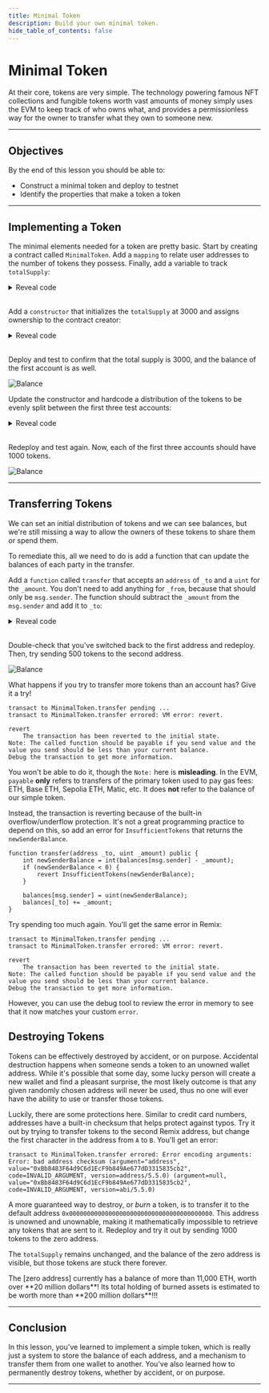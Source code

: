 ```yaml
---
title: Minimal Token
description: Build your own minimal token.
hide_table_of_contents: false
---
```


# Minimal Token

At their core, tokens are very simple. The technology powering famous NFT collections and fungible tokens worth vast amounts of money simply uses the EVM to keep track of who owns what, and provides a permissionless way for the owner to transfer what they own to someone new.

---

## Objectives

By the end of this lesson you should be able to:

- Construct a minimal token and deploy to testnet
- Identify the properties that make a token a token

---

## Implementing a Token

The minimal elements needed for a token are pretty basic. Start by creating a contract called `MinimalToken`. Add a `mapping` to relate user addresses to the number of tokens they possess. Finally, add a variable to track `totalSupply`:

<details>

<summary>Reveal code</summary>

```solidity
contract MinimalToken {
    mapping (address => uint) public balances;
    uint public totalSupply;
}
```

</details>

<br/>

Add a `constructor` that initializes the `totalSupply` at 3000 and assigns ownership to the contract creator:

<details>

<summary>Reveal code</summary>

```solidity
constructor() {
    totalSupply = 3000;

    balances[msg.sender] = totalSupply;
}
```

</details>

<br/>

Deploy and test to confirm that the total supply is 3000, and the balance of the first account is as well.

![Balance](/images/learn/minimal-tokens/balance.png)

Update the constructor and hardcode a distribution of the tokens to be evenly split between the first three test accounts:

<details>

<summary>Reveal code</summary>

```solidity
constructor() {
    totalSupply = 3000;

    balances[msg.sender] = totalSupply / 3;
    balances[0xAb8483F64d9C6d1EcF9b849Ae677dD3315835cb2] = totalSupply / 3;
    balances[0x4B20993Bc481177ec7E8f571ceCaE8A9e22C02db] = totalSupply / 3;
}
```

</details>

<br/>

Redeploy and test again. Now, each of the first three accounts should have 1000 tokens.

![Balance](/images/learn/minimal-tokens/split-balances.png)

---

## Transferring Tokens

We can set an initial distribution of tokens and we can see balances, but we're still missing a way to allow the owners of these tokens to share them or spend them.

To remediate this, all we need to do is add a function that can update the balances of each party in the transfer.

Add a `function` called `transfer` that accepts an `address` of `_to` and a `uint` for the `_amount`. You don't need to add anything for `_from`, because that should only be `msg.sender`. The function should subtract the `_amount` from the `msg.sender` and add it to `_to`:

<details>

<summary>Reveal code</summary>

```solidity
function transfer(address _to, uint _amount) public {
    balances[msg.sender] -= _amount;
    balances[_to] += _amount;
}
```

</details>

<br/>

Double-check that you've switched back to the first address and redeploy. Then, try sending 500 tokens to the second address.

![Balance](/images/learn/minimal-tokens/transferred.png)

What happens if you try to transfer more tokens than an account has? Give it a try!

```text
transact to MinimalToken.transfer pending ...
transact to MinimalToken.transfer errored: VM error: revert.

revert
	The transaction has been reverted to the initial state.
Note: The called function should be payable if you send value and the value you send should be less than your current balance.
Debug the transaction to get more information.
```

You won't be able to do it, though the `Note:` here is **misleading**. In the EVM, `payable` **only** refers to transfers of the primary token used to pay gas fees: ETH, Base ETH, Sepolia ETH, Matic, etc. It does **not** refer to the balance of our simple token.

Instead, the transaction is reverting because of the built-in overflow/underflow protection. It's not a great programming practice to depend on this, so add an error for `InsufficientTokens` that returns the `newSenderBalance`.

```Solidity
function transfer(address _to, uint _amount) public {
    int newSenderBalance = int(balances[msg.sender] - _amount);
    if (newSenderBalance < 0) {
        revert InsufficientTokens(newSenderBalance);
    }

    balances[msg.sender] = uint(newSenderBalance);
    balances[_to] += _amount;
}
```

Try spending too much again. You'll get the same error in Remix:

```text
transact to MinimalToken.transfer pending ...
transact to MinimalToken.transfer errored: VM error: revert.

revert
	The transaction has been reverted to the initial state.
Note: The called function should be payable if you send value and the value you send should be less than your current balance.
Debug the transaction to get more information.
```

However, you can use the debug tool to review the error in memory to see that it now matches your custom `error`.

## Destroying Tokens

Tokens can be effectively destroyed by accident, or on purpose. Accidental destruction happens when someone sends a token to an unowned wallet address. While it's possible that some day, some lucky person will create a new wallet and find a pleasant surprise, the most likely outcome is that any given randomly chosen address will never be used, thus no one will ever have the ability to use or transfer those tokens.

Luckily, there are some protections here. Similar to credit card numbers, addresses have a built-in checksum that helps protect against typos. Try it out by trying to transfer tokens to the second Remix address, but change the first character in the address from `A` to `B`. You'll get an error:

```text
transact to MinimalToken.transfer errored: Error encoding arguments: Error: bad address checksum (argument="address", value="0xBb8483F64d9C6d1EcF9b849Ae677dD3315835cb2", code=INVALID_ARGUMENT, version=address/5.5.0) (argument=null, value="0xBb8483F64d9C6d1EcF9b849Ae677dD3315835cb2", code=INVALID_ARGUMENT, version=abi/5.5.0)
```

A more guaranteed way to destroy, or _burn_ a token, is to transfer it to the default address `0x0000000000000000000000000000000000000000`. This address is unowned and unownable, making it mathematically impossible to retrieve any tokens that are sent to it. Redeploy and try it out by sending 1000 tokens to the zero address.

The `totalSupply` remains unchanged, and the balance of the zero address is visible, but those tokens are stuck there forever.

<Note>
The [zero address] currently has a balance of more than 11,000 ETH, worth over **20 million dollars**! Its total holding of burned assets is estimated to be worth more than **200 million dollars**!!!
</Note>


---

## Conclusion

In this lesson, you've learned to implement a simple token, which is really just a system to store the balance of each address, and a mechanism to transfer them from one wallet to another. You've also learned how to permanently destroy tokens, whether by accident, or on purpose.

---

[zero address]: https://etherscan.io/address/0x0000000000000000000000000000000000000000
